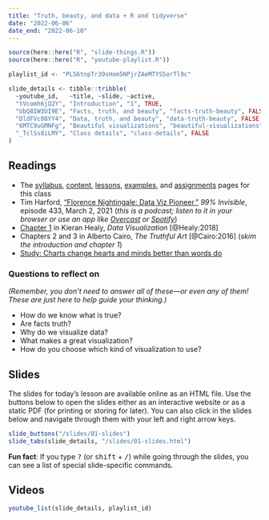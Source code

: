 ```yaml
---
title: "Truth, beauty, and data + R and tidyverse"
date: "2022-06-06"
date_end: "2022-06-10"
---
```


```r
source(here::here("R", "slide-things.R"))
source(here::here("R", "youtube-playlist.R"))

playlist_id <- "PLS6tnpTr39sHom5NPjrZAeMTYS5orTl9c"

slide_details <- tibble::tribble(
  ~youtube_id,   ~title, ~slide, ~active,
  "tVcomh6jQ2Y", "Introduction", "1", TRUE,
  "UbQ8IW3UI9E", "Facts, truth, and beauty", "facts-truth-beauty", FALSE,
  "DldFVc08YY4", "Data, truth, and beauty", "data-truth-beauty", FALSE,
  "6MTC9uGMNFg", "Beautiful visualizations", "beautiful-visualizations", FALSE,
  "_TclSs8iLMY", "Class details", "class-details", FALSE
)
```

## Readings

- The [syllabus](/syllabus/), [content](/content/), [lessons](/lesson/), [examples](/example/), and [assignments](/assigment/) pages for this class
- <i class="fas fa-podcast"></i> Tim Harford, ["Florence Nightingale: Data Viz Pioneer,"](https://99percentinvisible.org/episode/florence-nightingale-data-viz-pioneer/) *99% Invisible*, episode 433, March 2, 2021 (*this is a podcast; listen to it in your browser or use an app like [Overcast](https://overcast.fm/) or [Spotify](https://spotify.com/)*)
- <i class="fas fa-book"></i> [Chapter 1](http://socviz.co/lookatdata.html) in Kieran Healy, *Data Visualization* [@Healy:2018]
- <i class="fas fa-book"></i> Chapters 2 and 3 in Alberto Cairo, *The Truthful Art* [@Cairo:2016] (*skim the introduction and chapter 1*)
- <i class="fas fa-external-link-square-alt"></i> [Study: Charts change hearts and minds better than words do](https://www.washingtonpost.com/news/wonk/wp/2018/06/15/study-charts-change-hearts-and-minds-better-than-words-do/?utm_term=.4474599c0d5e)


### Questions to reflect on

*(Remember, you don't need to answer all of these—or even any of them! These are just here to help guide your thinking.)*

- How do we know what is true?
- Are facts truth?
- Why do we visualize data?
- What makes a great visualization?
- How do you choose which kind of visualization to use?


## Slides

The slides for today's lesson are available online as an HTML file. Use the buttons below to open the slides either as an interactive website or as a static PDF (for printing or storing for later). You can also click in the slides below and navigate through them with your left and right arrow keys.

```r
slide_buttons("/slides/01-slides")
slide_tabs(slide_details, "/slides/01-slides.html")
```

:::{.callout-tip}
**Fun fact**: If you type <kbd>?</kbd> (or <kbd>shift</kbd> + <kbd>/</kbd>) while going through the slides, you can see a list of special slide-specific commands.
:::


## Videos

```r
youtube_list(slide_details, playlist_id)
```
